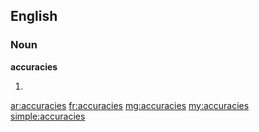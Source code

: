 ==English==

===Noun===
'''accuracies'''

# {{plural of|[[accuracy]]}}

[[ar:accuracies]]
[[fr:accuracies]]
[[mg:accuracies]]
[[my:accuracies]]
[[simple:accuracies]]